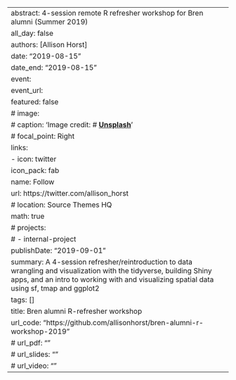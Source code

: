 ---
abstract: 4-session remote R refresher workshop for Bren alumni (Summer 2019) 
all_day: false
authors: [Allison Horst]
date: "2019-08-15"
date_end: "2019-08-15"
event: 
event_url: 
featured: false
# image: 
#   caption: 'Image credit: # [**Unsplash**](https://unsplash.com/photos/bzdhc5b3Bxs)'
#   focal_point: Right
links:
- icon: twitter
  icon_pack: fab
  name: Follow
  url: https://twitter.com/allison_horst
# location: Source Themes HQ
math: true
# projects:
# - internal-project
publishDate: "2019-09-01"
summary: A 4-session refresher/reintroduction to data wrangling and visualization with the tidyverse, building Shiny apps, and an intro to working with and visualizing spatial data using sf, tmap and ggplot2 
tags: []
title: Bren alumni R-refresher workshop
url_code: "https://github.com/allisonhorst/bren-alumni-r-workshop-2019"
# url_pdf: ""
# url_slides: ""
# url_video: ""
---